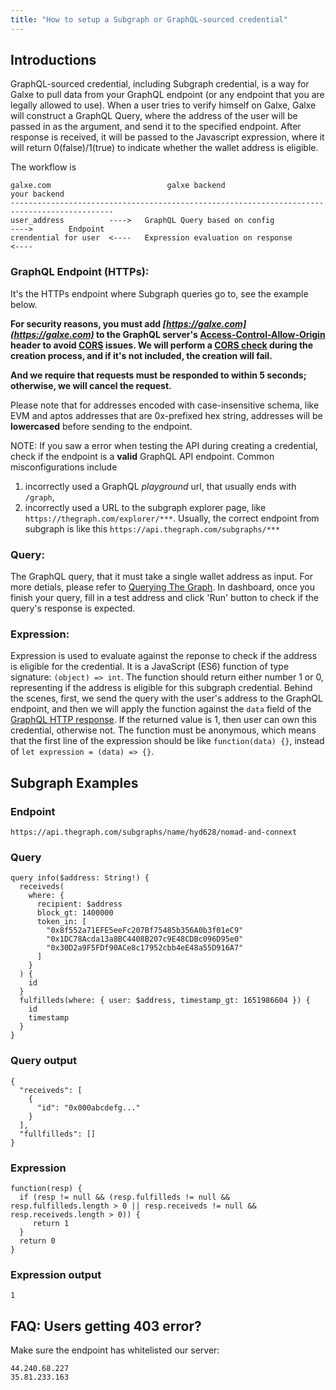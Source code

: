 ```yaml
---
title: "How to setup a Subgraph or GraphQL-sourced credential"
---
```


## Introductions[](#introductions "Direct link to heading")

GraphQL-sourced credential, including Subgraph credential, is a way for Galxe to pull data from your GraphQL endpoint (or any endpoint that you are legally allowed to use). When a user tries to verify himself on Galxe, Galxe will construct a GraphQL Query, where the address of the user will be passed in as the argument, and send it to the specified endpoint. After response is received, it will be passed to the Javascript expression, where it will return 0(false)/1(true) to indicate whether the wallet address is eligible. 

The workflow is

```
galxe.com                          galxe backend                                 your backend
---------------------------------------------------------------------------------------------
user_address          ---->   GraphQL Query based on config             ---->        Endpoint
crendential for user  <----   Expression evaluation on response         <---- 

```

### GraphQL Endpoint (HTTPs):[](#graphql-endpoint-https "Direct link to heading")

It's the HTTPs endpoint where Subgraph queries go to, see the example below. 

**For security reasons, you must add _[https://galxe.com](https://galxe.com)_ to the GraphQL server's [Access-Control-Allow-Origin](https://developer.mozilla.org/en-US/docs/Web/HTTP/Headers/Access-Control-Allow-Origin) header to avoid [CORS](https://developer.mozilla.org/en-US/docs/Web/HTTP/CORS) issues. We will perform a [CORS check](https://developer.mozilla.org/en-US/docs/Web/HTTP/Methods/OPTIONS#preflighted%5Frequests%5Fin%5Fcors) during the creation process, and if it's not included, the creation will fail.**

**And we require that requests must be responded to within 5 seconds; otherwise, we will cancel the request.**

Please note that for addresses encoded with case-insensitive schema, like EVM and aptos addresses that are 0x-prefixed hex string, addresses will be **lowercased** before sending to the endpoint.

NOTE: If you saw a error when testing the API during creating a credential, check if the endpoint is a **valid** GraphQL API endpoint. Common misconfigurations include 

1. incorrectly used a GraphQL _playground_ url, that usually ends with `/graph`,
2. incorrectly used a URL to the subgraph explorer page, like `https://thegraph.com/explorer/***`. Usually, the correct endpoint from subgraph is like this `https://api.thegraph.com/subgraphs/***`

### Query:[](#query "Direct link to heading")

The GraphQL query, that it must take a single wallet address as input. For more detials, please refer to [Querying The Graph](https://thegraph.com/docs/en/querying/querying-the-graph/). In dashboard, once you finish your query, fill in a test address and click 'Run' button to check if the query's response is expected.

### Expression:[](#expression "Direct link to heading")

Expression is used to evaluate against the reponse to check if the address is eligible for the credential. It is a JavaScript (ES6) function of type signature: `(object) => int`. The function should return either number 1 or 0, representing if the address is eligible for this subgraph credential. Behind the scenes, first, we send the query with the user's address to the GraphQL endpoint, and then we will apply the function against the `data` field of the [GraphQL HTTP response](https://graphql.org/learn/serving-over-http/#response). If the returned value is 1, then user can own this credential, otherwise not. The function must be anonymous, which means that the first line of the expression should be like `function(data) {}`, instead of `let expression = (data) => {}`.

## Subgraph Examples[](#subgraph-examples "Direct link to heading")

### Endpoint[](#endpoint "Direct link to heading")

```
https://api.thegraph.com/subgraphs/name/hyd628/nomad-and-connext

```

### Query[](#query-1 "Direct link to heading")

```
query info($address: String!) {
  receiveds(
    where: {
      recipient: $address
      block_gt: 1400000
      token_in: [
        "0x8f552a71EFE5eeFc207Bf75485b356A0b3f01eC9"
        "0x1DC78Acda13a8BC4408B207c9E48CDBc096D95e0"
        "0x30D2a9F5FDf90ACe8c17952cbb4eE48a55D916A7"
      ]
    }
  ) {
    id
  }
  fulfilleds(where: { user: $address, timestamp_gt: 1651986604 }) {
    id
    timestamp
  }
}

```

### Query output[](#query-output "Direct link to heading")

```
{
  "receiveds": [
    {
      "id": "0x000abcdefg..."
    }
  ],
  "fullfilleds": []
}

```

### Expression[](#expression-1 "Direct link to heading")

```
function(resp) {
  if (resp != null && (resp.fulfilleds != null && resp.fulfilleds.length > 0 || resp.receiveds != null && resp.receiveds.length > 0)) {
     return 1
  }
  return 0
}

```

### Expression output[](#expression-output "Direct link to heading")

```
1

```

## FAQ: Users getting 403 error?[](#faq-users-getting-403-error "Direct link to heading")

Make sure the endpoint has whitelisted our server:

```
44.240.68.227
35.81.233.163

```